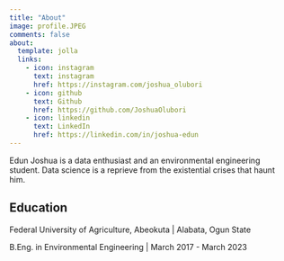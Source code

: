 ```yaml
---
title: "About"
image: profile.JPEG
comments: false
about:
  template: jolla
  links:
    - icon: instagram
      text: instagram
      href: https://instagram.com/joshua_olubori
    - icon: github
      text: Github
      href: https://github.com/JoshuaOlubori
    - icon: linkedin
      text: LinkedIn
      href: https://linkedin.com/in/joshua-edun
---
```


Edun Joshua is a data enthusiast and an environmental engineering student. Data science is a reprieve from the existential crises that haunt him.


## Education

Federal University of Agriculture, Abeokuta \| Alabata, Ogun State

B.Eng. in Environmental Engineering \| March 2017 - March 2023